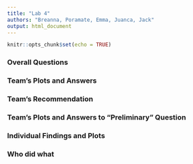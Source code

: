 ---
title: "Lab 4"
authors: "Breanna, Poramate, Emma, Juanca, Jack"
output: html_document
---

```{r setup, include=FALSE}
knitr::opts_chunk$set(echo = TRUE)
```

### Overall Questions

### Team's Plots and Answers

### Team's Recommendation

### Team's Plots and Answers to "Preliminary" Question

### Individual Findings and Plots

### Who did what